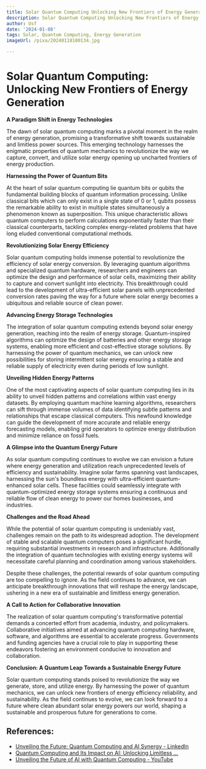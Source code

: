 ```yaml
---
title: Solar Quantum Computing Unlocking New Frontiers of Energy Generation
description: Solar Quantum Computing Unlocking New Frontiers of Energy Generation
author: Usf
date: '2024-01-08'
tags: Solar, Quantum Computing, Energy Generation
imageUrl: /pixa/20240118100134.jpg

---
```

# Solar Quantum Computing: Unlocking New Frontiers of Energy Generation

**A Paradigm Shift  in Energy Technologies**

The  dawn  of solar quantum computing  marks a pivotal  moment in the  realm  of energy generation, promising a transformative  shift towards sustainable and limitless power sources. This emerging technology harnesses the enigmatic properties of quantum mechanics to revolutionize the way we capture,  convert, and utilize solar energy opening up  uncharted frontiers of energy production.

**Harnessing  the Power of Quantum Bits**

At the heart of solar quantum computing  lie quantum bits or qubits the fundamental building blocks of quantum information processing. Unlike classical  bits which can only  exist in a single state of 0 or 1, qubits  possess the remarkable ability to exist in multiple states simultaneously a phenomenon known as superposition. This unique characteristic allows quantum computers to perform calculations exponentially faster than their classical counterparts, tackling complex energy-related problems  that have long eluded conventional computational methods.

**Revolutionizing Solar Energy Efficiency**

Solar quantum computing holds immense potential to revolutionize the efficiency of solar energy conversion.  By leveraging  quantum algorithms and specialized quantum hardware, researchers and engineers can optimize the design and performance of solar cells, maximizing their ability  to capture and convert sunlight  into electricity. This breakthrough  could lead to the development of ultra-efficient solar panels with unprecedented conversion rates paving the way for a future where solar energy becomes a ubiquitous and reliable source of clean power.

**Advancing Energy Storage Technologies**

The  integration of solar quantum computing  extends  beyond solar energy generation, reaching into the realm of energy storage. Quantum-inspired algorithms can optimize the design of batteries and other energy storage systems, enabling more efficient and cost-effective storage solutions. By harnessing the power of quantum mechanics, we can unlock  new possibilities for storing intermittent solar energy ensuring  a stable and reliable supply of electricity even during periods of low sunlight.

**Unveiling Hidden Energy Patterns**

One of the most captivating aspects of solar quantum computing lies in its ability to unveil hidden  patterns and correlations within vast  energy datasets.  By employing quantum machine learning algorithms, researchers  can sift through immense volumes of data identifying subtle patterns and  relationships that escape classical computers. This newfound knowledge can guide the development  of more accurate and  reliable energy forecasting models, enabling grid operators to optimize energy distribution  and minimize reliance on fossil  fuels.

**A Glimpse into  the Quantum  Energy Future**

As solar  quantum computing  continues to evolve we can envision  a future where energy generation and utilization reach unprecedented levels of  efficiency and sustainability. Imagine solar farms  spanning vast landscapes, harnessing the sun's  boundless energy with ultra-efficient quantum-enhanced solar cells. These facilities could seamlessly integrate with quantum-optimized energy storage systems ensuring a continuous and reliable flow of clean energy  to power our homes businesses,  and industries.

**Challenges and the Road Ahead**

While the potential of solar quantum  computing is undeniably vast, challenges remain on the  path to its widespread adoption. The development of stable and scalable quantum computers poses a significant hurdle, requiring substantial investments in research and infrastructure. Additionally  the  integration of quantum  technologies with existing energy systems will necessitate careful planning and coordination among various stakeholders.

Despite these challenges, the potential rewards of solar quantum computing are too compelling to ignore. As the field continues to advance, we can anticipate breakthrough innovations that will reshape the energy landscape, ushering in  a new era of sustainable and limitless energy generation.

**A Call to Action for Collaborative Innovation**

The realization of solar quantum computing's transformative potential demands  a  concerted effort from  academia, industry, and policymakers. Collaborative  initiatives  aimed at advancing quantum computing  hardware, software, and algorithms are essential  to accelerate progress. Governments  and funding agencies  have a crucial role  to play in supporting these endeavors fostering an environment conducive to innovation and collaboration.

**Conclusion: A Quantum Leap Towards a Sustainable Energy Future**

Solar quantum computing stands poised to revolutionize the  way we generate, store, and utilize energy. By harnessing the power of quantum mechanics, we can unlock  new frontiers of  energy efficiency reliability,  and sustainability. As  the field continues to evolve, we can look forward to a future where clean abundant solar energy powers our world, shaping a sustainable and prosperous future for  generations to come.

## References:
- [Unveiling the Future: Quantum Computing and AI Synergy - LinkedIn](https://www.linkedin.com/pulse/unveiling-future-quantum-computing-ai-synergy-handsonhybrid)
- [Quantum Computing and Its Impact on AI: Unlocking Limitless ...](https://www.linkedin.com/pulse/quantum-computing-its-impact-ai-unlocking-limitless-potential-sahota)
- [Unveiling the Future of AI with Quantum Computing - YouTube](https://www.youtube.com/watch?v=FUWCnWWqeqg)
